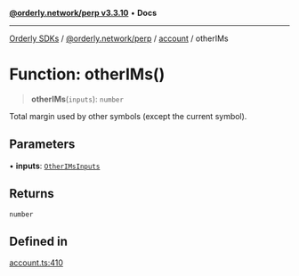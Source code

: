 [**@orderly.network/perp v3.3.10**](/sdks/tech-doc/@orderly.network/perp/README) • **Docs**

***

[Orderly SDKs](/sdks/tech-doc/packages) / [@orderly.network/perp](/sdks/tech-doc/@orderly.network/perp/README) / [account](/sdks/tech-doc/@orderly.network/perp/namespaces/account/README) / otherIMs

# Function: otherIMs()

> **otherIMs**(`inputs`): `number`

Total margin used by other symbols (except the current symbol).

## Parameters

• **inputs**: [`OtherIMsInputs`](/sdks/tech-doc/@orderly.network/perp/namespaces/account/type-aliases/OtherIMsInputs)

## Returns

`number`

## Defined in

[account.ts:410](https://github.com/OrderlyNetwork/js-sdk/blob/554ae704783e3b83c40bb234a899e8f02987d9b6/packages/perp/src/account.ts#L410)
